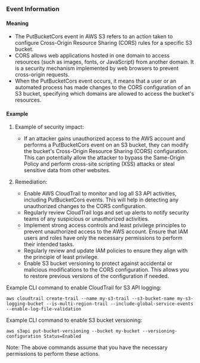 
### Event Information

#### Meaning

- The PutBucketCors event in AWS S3 refers to an action taken to configure Cross-Origin Resource Sharing (CORS) rules for a specific S3 bucket.
- CORS allows web applications hosted in one domain to access resources (such as images, fonts, or JavaScript) from another domain. It is a security mechanism implemented by web browsers to prevent cross-origin requests.
- When the PutBucketCors event occurs, it means that a user or an automated process has made changes to the CORS configuration of an S3 bucket, specifying which domains are allowed to access the bucket's resources.

#### Example

1. Example of security impact: 
   - If an attacker gains unauthorized access to the AWS account and performs a PutBucketCors event on an S3 bucket, they can modify the bucket's Cross-Origin Resource Sharing (CORS) configuration. This can potentially allow the attacker to bypass the Same-Origin Policy and perform cross-site scripting (XSS) attacks or steal sensitive data from other websites.

2. Remediation:
   - Enable AWS CloudTrail to monitor and log all S3 API activities, including PutBucketCors events. This will help in detecting any unauthorized changes to the CORS configuration.
   - Regularly review CloudTrail logs and set up alerts to notify security teams of any suspicious or unauthorized activities.
   - Implement strong access controls and least privilege principles to prevent unauthorized access to the AWS account. Ensure that IAM users and roles have only the necessary permissions to perform their intended tasks.
   - Regularly review and update IAM policies to ensure they align with the principle of least privilege.
   - Enable S3 bucket versioning to protect against accidental or malicious modifications to the CORS configuration. This allows you to restore previous versions of the configuration if needed.

Example CLI command to enable CloudTrail for S3 API logging:
```
aws cloudtrail create-trail --name my-s3-trail --s3-bucket-name my-s3-logging-bucket --is-multi-region-trail --include-global-service-events --enable-log-file-validation
```

Example CLI command to enable S3 bucket versioning:
```
aws s3api put-bucket-versioning --bucket my-bucket --versioning-configuration Status=Enabled
```

Note: The above commands assume that you have the necessary permissions to perform these actions.

